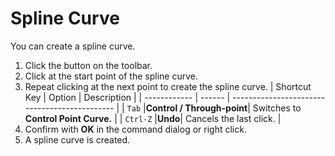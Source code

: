 
# Spline Curve

You can create a spline curve.

<KinouGaiyou shortcut="" command="Spline Curve" button="Toolbar" />

1. Click the button on the toolbar.
2. Click at the start point of the spline curve.
3. Repeat clicking at the next point to create the spline curve.
   | Shortcut Key | Option | Description                                   |
   | ------------ | ------ | --------------------------------------------- |
   | `Tab`        |**Control / Through-point**| Switches to **Control Point Curve.** |
   | `Ctrl-Z`      |**Undo**| Cancels the last click. |
4. Confirm with **OK** in the command dialog or right click.
5. A spline curve is created.
